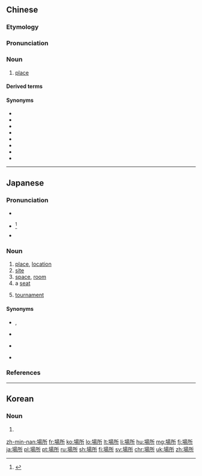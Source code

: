 {{also|场所}}
==Chinese==
{{zh-forms|s=场所}}

===Etymology===
{{wasei kango||ばしょ|place|}}

===Pronunciation===
{{zh-pron
|m=場suǒ,er=y,2er=y
|ma=Zh-changsuo.ogg
|c=coeng4 so2
|h=pfs=chhòng-só
|mn=tiûⁿ-só͘/tn:tiô͘ⁿ-só͘
|cat=n
}}

===Noun===
{{zh-noun}}

# [[place]]

====Derived terms====
{{zh-der|公共場所|工作場所}}

====Synonyms====
* {{zh-l|部位}}
* {{zh-l|場地}}
* {{zh-l|處所}}
* {{zh-l|地點}}
* {{zh-l|地方}}
* {{zh-l|去處}}
* {{zh-l|所在}}
* {{zh-l|位置}}

{{zh-cat|Advanced}}

----

==Japanese==
{{ja-kanjitab|ば|しょ|yomi=y}}

===Pronunciation===
* {{l|ja|sc=Latn|湯桶読み|Yutōyomi}}
* {{ja-accent-common|h|ば|しょ}}<ref name="NHK">{{R:NHK Hatsuon}}</ref>
* {{IPA|lang=ja|[ba̠ɕʲo̞]}}

===Noun===
{{ja-noun|ばしょ}}

# [[place]], [[location]]
# [[site]] {{gloss|location designated for some purpose}}
# [[space]], [[room]]
# a [[seat]]
# {{lb|ja|sumo|sort=はしょ'}} [[tournament]]

====Synonyms====
* {{sense|place}} {{ja-r|所|ところ}}, {{ja-r|現場|げんば}}
* {{sense|site}} {{ja-r|位置|いち}}
* {{sense|space}} {{ja-r|余地|よち}}
* {{sense|seat}} {{ja-r|席|せき}}

===References===
<references/>

----

==Korean==
{{ko-hanjatab}}

===Noun===
{{ko-noun|hj|hangeul=장소}}

# {{hanja form of|장소|[[place]], [[location]]}}

[[zh-min-nan:場所]]
[[fr:場所]]
[[ko:場所]]
[[lo:場所]]
[[lt:場所]]
[[li:場所]]
[[hu:場所]]
[[mg:場所]]
[[fj:場所]]
[[ja:場所]]
[[pl:場所]]
[[pt:場所]]
[[ru:場所]]
[[sh:場所]]
[[fi:場所]]
[[sv:場所]]
[[chr:場所]]
[[uk:場所]]
[[zh:場所]]